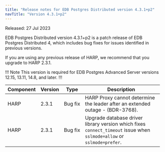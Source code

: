 ```yaml
---
title: "Release notes for EDB Postgres Distributed version 4.3.1+p2"
navTitle: "Version 4.3.1+p2"
---
```


Released: 27 Jul 2023

EDB Postgres Distributed version 4.3.1+p2 is a patch release of EDB Postgres Distributed 4, which includes bug fixes for issues identified in previous versions.

If you are using any previous release of HARP, we recommend that you upgrade to HARP 2.3.1.

!!! Note
This version is required for EDB Postgres Advanced Server versions 12.15, 13.11, 14.8, and later.
!!!

| Component | Version |  Type           |                                                   Description                                                           |
| --------- | ------- | --------------- | ------------------------------------------------------------------------------------------------------------------------|
| HARP      | 2.3.1   | Bug&nbsp;fix         | HARP Proxy cannot determine the leader after an extended outage - (BDR-3768). |
| HARP      | 2.3.1   | Bug&nbsp;fix         | Upgrade database driver library version which fixes `connect_timeout` issue when `sslmode=allow` or `sslmode=prefer`. |

